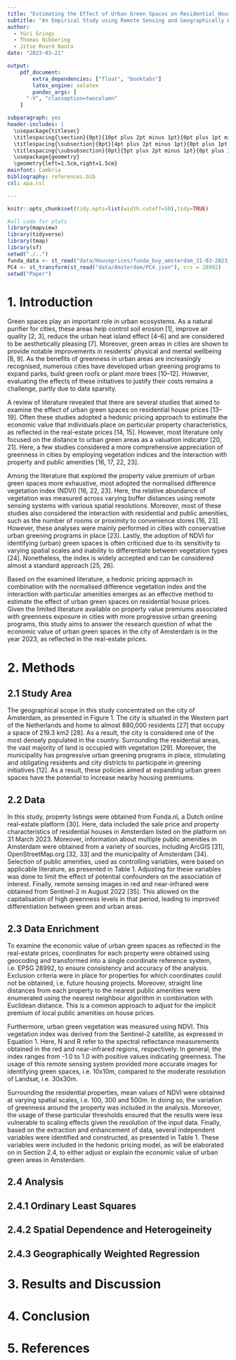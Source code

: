 ```yaml
---
title: "Estimating the Effect of Urban Green Spaces on Residential House Prices in Amsterdam"
subtitle: "An Empirical Study using Remote Sensing and Geographically Weighted Regression" 
author: 
  - Yúri Grings
  - Thomas Nibbering
  - Jitse Ruurd Nauta
date: "2023-03-21"

output: 
    pdf_document:
        extra_dependencies: ["float", "booktabs"]
        latex_engine: xelatex
        pandoc_args: [
      "-V", "classoption=twocolumn"
    ]

subparagraph: yes
header-includes: |
  \usepackage{titlesec}
  \titlespacing{\section}{0pt}{10pt plus 2pt minus 1pt}{0pt plus 1pt minus 1pt}
  \titlespacing{\subsection}{0pt}{4pt plus 2pt minus 1pt}{0pt plus 1pt minus 1pt}
  \titlespacing{\subsubsection}{0pt}{5pt plus 2pt minus 1pt}{0pt plus 1pt minus 1pt}
  \usepackage{geometry}
  \geometry{left=1.5cm,right=1.5cm}
mainfont: Cambria
bibliography: references.bib
csl: apa.csl

---
```



```r
knitr::opts_chunk$set(tidy.opts=list(width.cutoff=50),tidy=TRUE)

```

```r
#all code for plots
library(mapview)
library(tidyverse)
library(tmap)
library(sf)
setwd("./..")
funda_data <- st_read("data/Houseprices/funda_buy_amsterdam_31-03-2023_full_distances.gpkg")
PC4 <- st_transform(st_read("data/Amsterdam/PC4.json"), crs = 28992)
setwd("Paper")
```

# 1. Introduction
Green spaces play an important role in urban ecosystems. As a natural purifier for cities, these areas help control soil erosion [1], improve air quality [2, 3], reduce the urban heat island effect [4–6] and are considered to be aesthetically pleasing [7]. Moreover, green areas in cities are shown to provide notable improvements in residents’ physical and mental wellbeing [8, 9]. As the benefits of greenness in urban areas are increasingly recognised, numerous cities have developed urban greening programs to expand parks, build green roofs or plant more trees [10–12]. However, evaluating the effects of these initiatives to justify their costs remains a challenge, partly due to data sparsity. 

A review of literature revealed that there are several studies that aimed to examine the effect of urban green spaces on residential house prices [13–19]. Often these studies adopted a hedonic pricing approach to estimate the economic value that individuals place on particular property characteristics, as reflected in the real-estate prices [14, 15]. However, most literature only focused on the distance to urban green areas as a valuation indicator [20, 21]. Here, a few studies considered a more comprehensive appreciation of greenness in cities by employing vegetation indices and the interaction with property and public amenities [16, 17, 22, 23]. 

Among the literature that explored the property value premium of urban green spaces more exhaustive, most adopted the normalised difference vegetation index (NDVI) [16, 22, 23]. Here, the relative abundance of vegetation was measured across varying buffer distances using remote sensing systems with various spatial resolutions. Moreover, most of these studies also considered the interaction with residential and public amenities, such as the number of rooms or proximity to convenience stores [16, 23]. However, these analyses were mainly performed in cities with conservative urban greening programs in place [23]. Lastly, the adoption of NDVI for identifying (urban) green spaces is often criticised due to its sensitivity to varying spatial scales and inability to differentiate between vegetation types [24]. Nonetheless, the index is widely accepted and can be considered almost a standard approach [25, 26]. 

Based on the examined literature, a hedonic pricing approach in combination with the normalised difference vegetation index and the interaction with particular amenities emerges as an effective method to estimate the effect of urban green spaces on residential house prices. Given the limited literature available on property value premiums associated with greenness exposure in cities with more progressive urban greening programs, this study aims to answer the research question of what the economic value of urban green spaces in the city of Amsterdam is in the year 2023, as reflected in the real-estate prices.

# 2. Methods
## 2.1 Study Area
The geographical scope in this study concentrated on the city of Amsterdam, as presented in Figure 1. The city is situated in the Western part of the Netherlands and home to almost 880,000 residents [27] that occupy a space of 219.3 km2  [28]. As a result, the city is considered one of the most densely populated in the country. Surrounding the residential areas, the vast majority of land is occupied with vegetation [29]. Moreover, the municipality has progressive urban greening programs in place, stimulating and obligating residents and city districts to participate in greening initiatives [12]. As a result, these policies aimed at expanding urban green spaces have the potential to increase nearby housing premiums. 

```{=latex}
\begin{figure}[t]
  \centering
  \includegraphics[width=\linewidth]{figures/study_area.png}
  \caption{Overview of the study area.}
\end{figure}
```

## 2.2 Data
In this study, property listings were obtained from Funda.nl, a Dutch online real-estate platform [30]. Here, data included the sale price and property characteristics of residential houses in Amsterdam listed on the platform on 31 March 2023. Moreover, information about multiple public amenities in Amsterdam were obtained from a variety of sources, including ArcGIS [31], OpenStreetMap.org [32, 33] and the municipality of Amsterdam [34]. Selection of public amenities, used as controlling variables, were based on applicable literature, as presented in Table 1. Adjusting for these variables was done to limit the effect of potential confounders on the association of interest. Finally, remote sensing images in red and near-infrared were obtained from Sentinel-2 in August 2022 [35]. This allowed on the capitalisation of high greenness levels in that period, leading to improved differentiation between green and urban areas. 

## 2.3 Data Enrichment

To examine the economic value of urban green spaces as reflected in the real-estate prices, coordinates for each property were obtained using geocoding and transformed into a single coordinate reference system, i.e. EPSG 28992, to ensure consistency and accuracy of the analysis. Exclusion criteria were in place for properties for which coordinates could not be obtained, i.e. future housing projects. Moreover, straight line distances from each property to the nearest public amenities were enumerated using the nearest neighbour algorithm in combination with Euclidean distance. This is a common approach to adjust for the implicit premium of local public amenities on house prices. 

Furthermore, urban green vegetation was measured using NDVI. This vegetation index was derived from the Sentinel-2 satellite, as expressed in Equation 1. Here, N and R refer to the spectral reflectance measurements obtained in the red and near-infrared regions, respectively. In general, the index ranges from -1.0 to 1.0 with positive values indicating greenness. The usage of this remote sensing system provided more accurate images for identifying green spaces, i.e. 10x10m, compared to the moderate resolution of Landsat, i.e. 30x30m. 


 
Surrounding the residential properties, mean values of NDVI were obtained at varying spatial scales, i.e. 100, 300 and 500m. In doing so, the variation of greenness around the property was included in the analysis. Moreover, the usage of these particular thresholds ensured that the results were less vulnerable to scaling effects given the resolution of the input data. Finally, based on the extraction and enhancement of data, several independent variables were identified and constructed, as presented in Table 1. These variables were included in the hedonic pricing model, as will be elaborated on in Section 2.4, to either adjust or explain the economic value of urban green areas in Amsterdam. 

## 2.4 Analysis

```{=latex}
\begin{table*}[b]
\centering
\caption{Descriptive Statistics of Property, Public Amenity and Greenness Characteristics of Properties in  Amsterdam.}
\begin{tabular}{@{}llll@{}}
\toprule
\textbf{Independent Variable}      & \textbf{Mean} & \textbf{SD} & \textbf{Description}                        \\ \midrule
\multicolumn{4}{c}{\textbf{Summary Statistics (N = 1,719)}}                                                    \\ \midrule
\textbf{Property Characteristics}  &               &             &                                             \\
Living Area (m2)                   & 105.7         & 71.0        & Size of livable area of the property        \\
Number of Bedrooms                 & 2.5           & 1.4         & Number of bedrooms of the property          \\
Number of Bathrooms                & 1.1           & 0.7         & Number of bathrooms of the property         \\
House Age (years)                  & 76.9          & 63.2        & Age of the property in 2023                 \\
\textbf{Design}                    &               &             &                                             \\
NDVI100                            & 0.200         & 0.073       & Average NDVI at 100 m around property       \\
NDVI300                            & 0.212         & 0.069       & Average NDVI at 300 m around property       \\
NDVI500                            & 0.216         & 0.067       & Average NDVI at 500 m around property       \\
\textbf{Transit Distance}          &               &             &                                             \\
Distance to Train Station (m)      & 1703.7        & 958.2       & Euclidean distance to nearest train station \\
Distance to Tram Station (m)       & 689.1         & 1024.7      & Euclidean distance to nearest tram station  \\
Distance to Metro Station (m)      & 1303.2        & 951.8       & Euclidean distance to nearest metro station \\
\textbf{Destination Accessibility} &               &             &                                             \\
Distance to City Center (m)        & 3770.5        & 2288.1      & Euclidean distance to city center           \\
Distance to Business District (m) & 4659.2 & 2228.3 & Euclidean distance to business district \\
Distance to School (m)             & 268.3         & 183.8       & Euclidean distance to nearest school        \\
Distance to Convenience Stores (m) & 266.7         & 206.9       & Euclidean distance to nearest store         \\ \bottomrule
\end{tabular}
\end{table*}
```


 
## 2.4.1 Ordinary Least Squares


## 2.4.2 Spatial Dependence and Heterogeineity


## 2.4.3 Geographically Weighted Regression

# 3. Results and Discussion


```{=latex}
\begin{figure*}[ht]
  \centering
  \includegraphics[width=\linewidth]{figures/ndvi_houseprices.png}
  \caption{This is a figure.}
\end{figure*}
```


# 4. Conclusion



# 5. References

